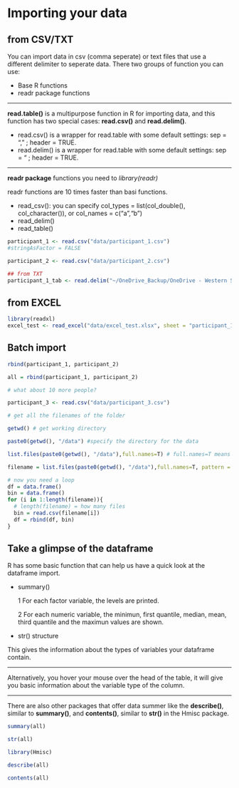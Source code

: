 # Importing your data

## from CSV/TXT
You can import data in csv (comma seperate) or text files that use a different delimiter to seperate data. There two groups of function you can use:

* Base R functions
* readr package functions

***

**read.table()** is a multipurpose function in R for importing data, and this function has two special cases: **read.csv()** and **read.delim()**.

* read.csv() is a wrapper for read.table with some default settings: sep = "," ; header = TRUE.
* read.delim() is a wrapper for read.table with some default settings: sep = "\t" ; header = TRUE.

***

**readr package** functions
you need to *library(readr)*

readr functions are 10 times faster than basi functions.

* read_csv(): you can specify col_types = list(col_double(), col_character()), or col_names = c("a","b")
* read_delim()
* read_table()

```r
participant_1 <- read.csv("data/participant_1.csv")
#stringAsFactor = FALSE

participant_2 <- read.csv("data/participant_2.csv")

## from TXT
participant_1_tab <- read.delim("~/OneDrive_Backup/OneDrive - Western Sydney University/JuqiangCHEN/310_Tutorial/DH_Data_wrangling/data/participant_1_tab.txt")

```


## from EXCEL
```r
library(readxl)
excel_test <- read_excel("data/excel_test.xlsx", sheet = "participant_1")

```
## Batch import

```r

rbind(participant_1, participant_2)

all = rbind(participant_1, participant_2)

# what about 10 more people?

participant_3 <- read.csv("data/participant_3.csv")

# get all the filenames of the folder

getwd() # get working directory

paste0(getwd(), "/data") #specify the directory for the data

list.files(paste0(getwd(), "/data"),full.names=T) # full.names=T means getting the full path

filename = list.files(paste0(getwd(), "/data"),full.names=T, pattern = ".csv") # get only csv files

# now you need a loop
df = data.frame()
bin = data.frame()
for (i in 1:length(filename)){
  # length(filename) = how many files
  bin = read.csv(filename[i])
  df = rbind(df, bin)
}


```

## Take a glimpse of the dataframe

R has some basic function that can help us have a quick look at the dataframe import.

* summary()

  1 For each factor variable, the levels are printed.

  2 For each numeric variable, the minimun, first quantile, median, mean, third quantile and the maximun values are shown.

* str() structure

This gives the information about the types of variables your dataframe contain.

***

Alternatively, you hover your mouse over the head of the table, it will give you basic information about the variable type of the column.

***
There are also other packages that offer data summer like the **describe()**, similar to **summary()**, and **contents()**, similar to **str()** in the Hmisc package. 

```r
summary(all)

str(all)

library(Hmisc)

describe(all)

contents(all)


```









